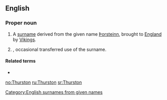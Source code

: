 ==English==

===Proper noun===
{{en-proper noun}}

# A [[surname]] derived from the {{etyl|non|en}} given name [[Þorsteinn]], brought to [[England]] by [[Viking]]s.
# {{given name|male|from=Germanic}}, occasional transferred use of the surname.

====Related terms====
* {{l|en|Dustin}}

[[Category:English surnames from given names]]

[[no:Thurston]]
[[ru:Thurston]]
[[sr:Thurston]]